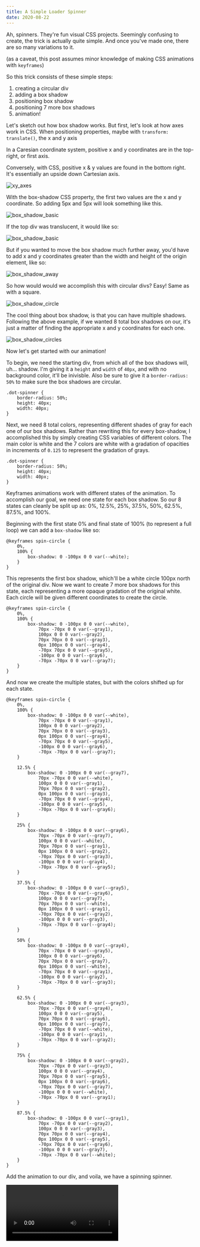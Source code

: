 ```yaml
---
title: A Simple Loader Spinner
date: 2020-08-22
---
```


Ah, spinners. They're fun visual CSS projects. Seemingly confusing to create, the trick is actually quite simple. And once you've made one, there are so many variations to it.

(as a caveat, this post assumes minor knowledge of making CSS animations with `keyframes`)

So this trick consists of these simple steps:

1. creating a circular div
2. adding a box shadow
3. positioning box shadow
4. positioning 7 more box shadows
5. animation!

Let's sketch out how box shadow works. But first, let's look at how axes work in CSS. When positioning properties, maybe with `transform: translate()`, the x and y axis 

In a Caresian coordinate system, positive x and y coordinates are in the top-right, or first axis.

Conversely, with CSS, positive x & y values are found in the bottom right. It's essentially an upside down Cartesian axis.

![xy_axes](./xy_axes.png)

With the box-shadow CSS property, the first two values are the x and y coordinate. So adding 5px and 5px will look something like this.

![box_shadow_basic](./box_shadow_basic.png)

If the top div was translucent, it would like so:

![box_shadow_basic](./box_shadow_basic)

But if you wanted to move the box shadow much further away, you'd have to add x and y coordinates greater than the width and height of the origin element, like so:

![box_shadow_away](./box_shadow_away)

So how would would we accomplish this with circular divs? Easy! Same as with a square.

![box_shadow_circle](./box_shadow_circle)

The cool thing about box shadow, is that you can have multiple shadows. Following the above example, if we wanted 8 total box shadows on our, it's just a matter of finding the appropriate x and y coordinates for each one.

![box_shadow_circles](./box_shadow_circles)

Now let's get started with our animation!

To begin, we need the starting div, from which all of the box shadows will, uh... shadow. I'm giving it a `height` and `width` of `40px`, and with no background color, it'll be inivisble. Also be sure to give it a `border-radius: 50%` to make sure the box shadows are circular.

```
.dot-spinner {
	border-radius: 50%;
	height: 40px;
	width: 40px;
}
```

Next, we need 8 total colors, representing different shades of gray for each one of our box shadows. Rather than rewriting this for every box-shadow, I accomplished this by simply creating CSS variables of different colors. The main color is white and the 7 colors are white with a gradation of opacities in increments of `0.125` to represent the gradation of grays.

```
.dot-spinner {
	border-radius: 50%;
	height: 40px;
	width: 40px;
}
```

Keyframes animations work with different states of the animation. To accomplish our goal, we need one state for each box shadow. So our 8 states can cleanly be split up as: 0%, 12.5%, 25%, 37.5%, 50%, 62.5%, 87.5%, and 100%.

Beginning with the first state 0% and final state of 100% (to represent a full loop) we can add a `box-shadow` like so:

```
@keyframes spin-circle {
	0%,
	100% {
		box-shadow: 0 -100px 0 0 var(--white);
	}
}
```

This represents the first box shadow, which'll be a white circle 100px north of the original div. Now we want to create 7 more box shadows for this state, each representing a more opaque gradation of the original white. Each circle will be given different coordinates to create the circle.

```
@keyframes spin-circle {
	0%,
	100% {
		box-shadow: 0 -100px 0 0 var(--white),
			70px -70px 0 0 var(--gray1),
			100px 0 0 0 var(--gray2), 
			70px 70px 0 0 var(--gray3),
			0px 100px 0 0 var(--gray4),
			-70px 70px 0 0 var(--gray5),
			-100px 0 0 0 var(--gray6),
			-70px -70px 0 0 var(--gray7);
	}
}
```

And now we create the multiple states, but with the colors shifted up for each state.

```
@keyframes spin-circle {
	0%,
	100% {
		box-shadow: 0 -100px 0 0 var(--white),
			70px -70px 0 0 var(--gray1),
			100px 0 0 0 var(--gray2), 
			70px 70px 0 0 var(--gray3),
			0px 100px 0 0 var(--gray4),
			-70px 70px 0 0 var(--gray5),
			-100px 0 0 0 var(--gray6),
			-70px -70px 0 0 var(--gray7);
	}
	
	12.5% {
		box-shadow: 0 -100px 0 0 var(--gray7),
			70px -70px 0 0 var(--white),
			100px 0 0 0 var(--gray1),
			70px 70px 0 0 var(--gray2),
			0px 100px 0 0 var(--gray3),
			-70px 70px 0 0 var(--gray4),
			-100px 0 0 0 var(--gray5),
			-70px -70px 0 0 var(--gray6);
	}

	25% {
		box-shadow: 0 -100px 0 0 var(--gray6),
			70px -70px 0 0 var(--gray7),
			100px 0 0 0 var(--white),
			70px 70px 0 0 var(--gray1),
			0px 100px 0 0 var(--gray2),
			-70px 70px 0 0 var(--gray3),
			-100px 0 0 0 var(--gray4),
			-70px -70px 0 0 var(--gray5);
	}
	
	37.5% {
		box-shadow: 0 -100px 0 0 var(--gray5),
			70px -70px 0 0 var(--gray6),
			100px 0 0 0 var(--gray7),
			70px 70px 0 0 var(--white),
			0px 100px 0 0 var(--gray1),
			-70px 70px 0 0 var(--gray2),
			-100px 0 0 0 var(--gray3),
			-70px -70px 0 0 var(--gray4);
	}

	50% {
		box-shadow: 0 -100px 0 0 var(--gray4),
			70px -70px 0 0 var(--gray5),
			100px 0 0 0 var(--gray6),
			70px 70px 0 0 var(--gray7),
			0px 100px 0 0 var(--white),
			-70px 70px 0 0 var(--gray1),
			-100px 0 0 0 var(--gray2),
			-70px -70px 0 0 var(--gray3);
	}
	
	62.5% {
		box-shadow: 0 -100px 0 0 var(--gray3),
			70px -70px 0 0 var(--gray4),
			100px 0 0 0 var(--gray5),
			70px 70px 0 0 var(--gray6),
			0px 100px 0 0 var(--gray7),
			-70px 70px 0 0 var(--white),
			-100px 0 0 0 var(--gray1),
			-70px -70px 0 0 var(--gray2);
	}

	75% {
		box-shadow: 0 -100px 0 0 var(--gray2),
			70px -70px 0 0 var(--gray3),
			100px 0 0 0 var(--gray4),
			70px 70px 0 0 var(--gray5),
			0px 100px 0 0 var(--gray6),
			-70px 70px 0 0 var(--gray7),
			-100px 0 0 0 var(--white),
			-70px -70px 0 0 var(--gray1);
	}
	
	87.5% {
		box-shadow: 0 -100px 0 0 var(--gray1),
			70px -70px 0 0 var(--gray2),
			100px 0 0 0 var(--gray3),
			70px 70px 0 0 var(--gray4),
			0px 100px 0 0 var(--gray5),
			-70px 70px 0 0 var(--gray6),
			-100px 0 0 0 var(--gray7),
			-70px -70px 0 0 var(--white);
	}
}
```

Add the animation to our div, and voila, we have a spinning spinner.

![](./LoaderSpinner.mov)